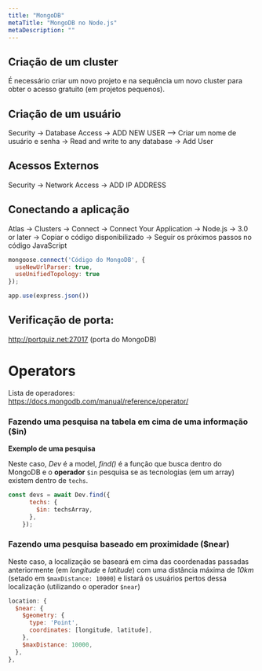 ```yaml
---
title: "MongoDB"
metaTitle: "MongoDB no Node.js"
metaDescription: ""
---
```


## Criação de um cluster

É necessário criar um novo projeto e na sequência um novo cluster para obter o acesso gratuito (em projetos pequenos).

## Criação de um usuário

Security -> Database Access -> ADD NEW USER --> Criar um nome de usuário e senha -> Read and write to any database -> Add User

## Acessos Externos

Security -> Network Access -> ADD IP ADDRESS

## Conectando a aplicação

Atlas -> Clusters -> Connect -> Connect Your Application -> Node.js -> 3.0 or later -> Copiar o código disponibilizado -> Seguir os próximos passos no código JavaScript

```js
mongoose.connect('Código do MongoDB', {
  useNewUrlParser: true,
  useUnifiedTopology: true
});

app.use(express.json())
```

## Verificação de porta:

http://portquiz.net:27017 (porta do MongoDB)

# Operators

Lista de operadores: https://docs.mongodb.com/manual/reference/operator/

### Fazendo uma pesquisa na tabela em cima de uma informação ($in)

**Exemplo de uma pesquisa**

Neste caso, *Dev* é a model, *find()* é a função que busca dentro do MongoDB e o **operador** `$in` pesquisa se as tecnologias (em um array) existem dentro de `techs`.

```js
const devs = await Dev.find({
      techs: {
        $in: techsArray,
      },
    });
```

### Fazendo uma pesquisa baseado em proximidade ($near)

Neste caso, a localização se baseará em cima das coordenadas passadas anteriormente (em *longitude* e *latitude*) com uma distância máxima de *10km* (setado em `$maxDistance: 10000`) e listará os usuários pertos dessa localização (utilizando o operador `$near`)

```js
location: {
  $near: {
    $geometry: {
      type: 'Point',
      coordinates: [longitude, latitude],
    },
    $maxDistance: 10000,
  },
},
```
